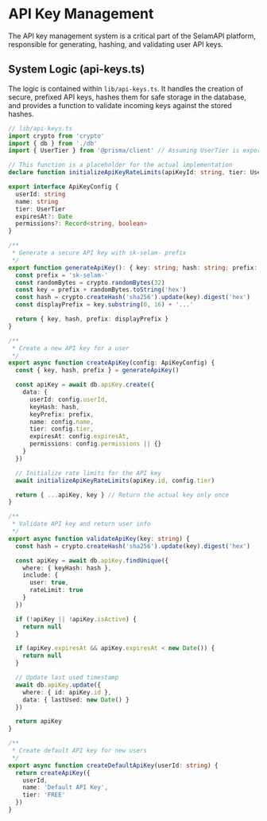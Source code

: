 # API Key Management

The API key management system is a critical part of the SelamAPI platform, responsible for generating, hashing, and validating user API keys.

## System Logic (api-keys.ts)

The logic is contained within `lib/api-keys.ts`. It handles the creation of secure, prefixed API keys, hashes them for safe storage in the database, and provides a function to validate incoming keys against the stored hashes.

```typescript copy
// lib/api-keys.ts
import crypto from 'crypto'
import { db } from './db'
import { UserTier } from '@prisma/client' // Assuming UserTier is exported or available

// This function is a placeholder for the actual implementation
declare function initializeApiKeyRateLimits(apiKeyId: string, tier: UserTier): Promise<void>;

export interface ApiKeyConfig {
  userId: string
  name: string
  tier: UserTier
  expiresAt?: Date
  permissions?: Record<string, boolean>
}

/**
 * Generate a secure API key with sk-selam- prefix
 */
export function generateApiKey(): { key: string; hash: string; prefix: string } {
  const prefix = 'sk-selam-'
  const randomBytes = crypto.randomBytes(32)
  const key = prefix + randomBytes.toString('hex')
  const hash = crypto.createHash('sha256').update(key).digest('hex')
  const displayPrefix = key.substring(0, 16) + '...'

  return { key, hash, prefix: displayPrefix }
}

/**
 * Create a new API key for a user
 */
export async function createApiKey(config: ApiKeyConfig) {
  const { key, hash, prefix } = generateApiKey()

  const apiKey = await db.apiKey.create({
    data: {
      userId: config.userId,
      keyHash: hash,
      keyPrefix: prefix,
      name: config.name,
      tier: config.tier,
      expiresAt: config.expiresAt,
      permissions: config.permissions || {}
    }
  })

  // Initialize rate limits for the API key
  await initializeApiKeyRateLimits(apiKey.id, config.tier)

  return { ...apiKey, key } // Return the actual key only once
}

/**
 * Validate API key and return user info
 */
export async function validateApiKey(key: string) {
  const hash = crypto.createHash('sha256').update(key).digest('hex')

  const apiKey = await db.apiKey.findUnique({
    where: { keyHash: hash },
    include: {
      user: true,
      rateLimit: true
    }
  })

  if (!apiKey || !apiKey.isActive) {
    return null
  }

  if (apiKey.expiresAt && apiKey.expiresAt < new Date()) {
    return null
  }

  // Update last used timestamp
  await db.apiKey.update({
    where: { id: apiKey.id },
    data: { lastUsed: new Date() }
  })

  return apiKey
}

/**
 * Create default API key for new users
 */
export async function createDefaultApiKey(userId: string) {
  return createApiKey({
    userId,
    name: 'Default API Key',
    tier: 'FREE'
  })
}
```
